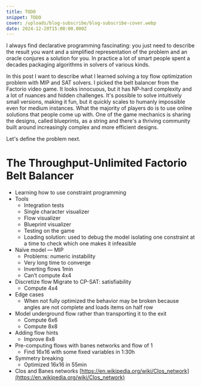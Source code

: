 ```yaml
---
title: TODO
snippet: TODO
cover: /uploads/blog-subscribe/blog-subscribe-cover.webp
date: 2024-12-20T15:00:00.000Z
---
```

I always find declarative programming fascinating: you just need to describe the result you want and a simplified representation of the problem and an oracle conjures a solution for you. In practice a lot of smart people spent a decades packaging algorithms in solvers of various kinds.

In this post I want to describe what I learned solving a toy flow optimization problem with MIP and SAT solvers. I picked the belt balancer from the Factorio video game. It looks innocuous, but it has NP-hard complexity and a lot of nuances and hidden challenges. It's possible to solve intuitively small versions, making it fun, but it quickly scales to humanly impossible even for medium instances. What the majority of players do is to use online solutions that people come up with. One of the game mechanics is sharing the designs, called blueprints, as a string and there's a thriving community built around increasingly complex and more efficient designs.

Let's define the problem next.

# The Throughput-Unlimited Factorio Belt Balancer



- Learning how to use constraint programming
- Tools
	- Integration tests
    - Single character visualizer
    - Flow visualizer
    - Blueprint visualizer
    - Testing on the game
    - Loading solution: used to debug the model isolating one constraint at a time to check which one makes it infeasible
- Naïve model — MIP
    - Problems: numeric instability
    - Very long time to converge
    - Inverting flows 1min
    - Can’t compute 4x4
- Discretize flow Migrate to CP-SAT: satisfiability
    - Compute 4x4
- Edge cases
    - When not fully optimized the behavior may be broken because angles are not complete and loads items on half row
- Model underground flow rather than transporting it to the exit
    - Compute 6x6
    - Compute 8x8
- Adding flow hints
    - Improve 8x8
- Pre-computing flows with banes networks and flow of 1
    - Find 16x16 with some fixed variables in 1:30h
- Symmetry breaking
    - Optimized 16x16 in 55min
- Clos and Banes networks [https://en.wikipedia.org/wiki/Clos_network](https://en.wikipedia.org/wiki/Clos_network)
